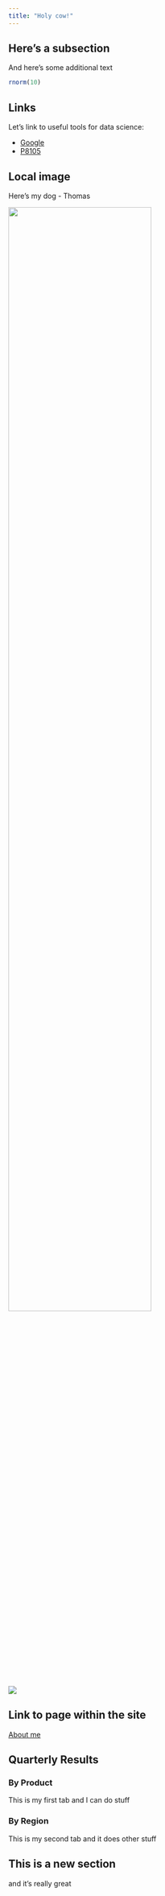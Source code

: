 ```yaml
---
title: "Holy cow!"
---
```


## Here's a subsection

And here's some additional text

```r
rnorm(10)
```

## Links

Let's link to useful tools for data science:

* [Google](https://www.google.com/)
* [P8105](https://p8105.com/)

## Local image

Here's my dog - Thomas

<img src = "image/IMG_3456.jpeg" style = "width:75%">

![](image/IMG_3456.jpeg)

## Link to page within the site

[About me](about.html)

## Quarterly Results {.tabset}

### By Product

This is my first tab and I can do stuff

### By Region

This is my second tab and it does other stuff

## This is a new section

and it's really great